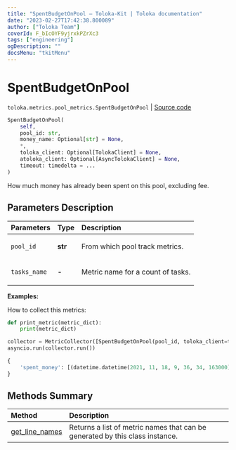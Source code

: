 ```yaml
---
title: "SpentBudgetOnPool — Toloka-Kit | Toloka documentation"
date: "2023-02-27T17:42:38.800089"
author: ["Toloka Team"]
coverId: F_bIcOYF9yjrxkPZrXc3
tags: ["engineering"]
ogDescription: ""
docsMenu: "tkitMenu"
---
```


# SpentBudgetOnPool
`toloka.metrics.pool_metrics.SpentBudgetOnPool` | [Source code](https://github.com/Toloka/toloka-kit/blob/v1.1.4/src/metrics/pool_metrics.py#L342)

```python
SpentBudgetOnPool(
    self,
    pool_id: str,
    money_name: Optional[str] = None,
    *,
    toloka_client: Optional[TolokaClient] = None,
    atoloka_client: Optional[AsyncTolokaClient] = None,
    timeout: timedelta = ...
)
```

How much money has already been spent on this pool, excluding fee.

## Parameters Description

| Parameters | Type | Description |
| :----------| :----| :-----------|
`pool_id`|**str**|<p>From which pool track metrics.</p>
`tasks_name`|**-**|<p>Metric name for a count of tasks.</p>

**Examples:**

How to collect this metrics:
```python
def print_metric(metric_dict):
    print(metric_dict)

collector = MetricCollector([SpentBudgetOnPool(pool_id, toloka_client=toloka_client)], print_metric)
asyncio.run(collector.run())
```

```python
{
    'spent_money': [(datetime.datetime(2021, 11, 18, 9, 36, 34, 163000), Decimal('0.3'))],
}
```

## Methods Summary

| Method | Description |
| :------| :-----------|
[get_line_names](/docs/toloka-kit/reference/toloka.metrics.pool_metrics.SpentBudgetOnPool.get_line_names)| Returns a list of metric names that can be generated by this class instance.